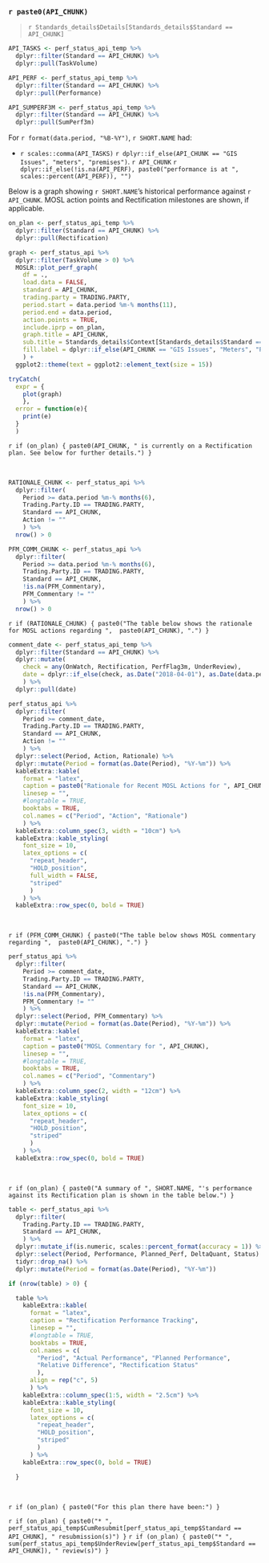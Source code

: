 
### `r paste0(API_CHUNK)`

> `r Standards_details$Details[Standards_details$Standard == API_CHUNK]`

```r

API_TASKS <- perf_status_api_temp %>%
  dplyr::filter(Standard == API_CHUNK) %>%
  dplyr::pull(TaskVolume)

API_PERF <- perf_status_api_temp %>%
  dplyr::filter(Standard == API_CHUNK) %>%
  dplyr::pull(Performance)

API_SUMPERF3M <- perf_status_api_temp %>%
  dplyr::filter(Standard == API_CHUNK) %>% 
  dplyr::pull(SumPerf3m)

```

For `r format(data.period, "%B-%Y")`, `r SHORT.NAME` had:

* `r scales::comma(API_TASKS)` `r dplyr::if_else(API_CHUNK == "GIS Issues", "meters", "premises")`.  `r API_CHUNK` `r dplyr::if_else(!is.na(API_PERF), paste0("performance is at ", scales::percent(API_PERF)), "")`

Below is a graph showing `r SHORT.NAME`'s historical performance against `r API_CHUNK`. MOSL action points and Rectification milestones are shown, if applicable. 

```r

on_plan <- perf_status_api_temp %>%
  dplyr::filter(Standard == API_CHUNK) %>%
  dplyr::pull(Rectification)

graph <- perf_status_api %>%
  dplyr::filter(TaskVolume > 0) %>%
  MOSLR::plot_perf_graph(
    df = ., 
    load.data = FALSE,
    standard = API_CHUNK,
    trading.party = TRADING.PARTY,
    period.start = data.period %m-% months(11),
    period.end = data.period, 
    action.points = TRUE,
    include.iprp = on_plan,
    graph.title = API_CHUNK,
    sub.title = Standards_details$Context[Standards_details$Standard == API_CHUNK],
    fill.label = dplyr::if_else(API_CHUNK == "GIS Issues", "Meters", "Premises")
    ) +
  ggplot2::theme(text = ggplot2::element_text(size = 15))

tryCatch(
  expr = {
    plot(graph)
    },
  error = function(e){
    print(e)
  }
  )

```

<!-- For `r API_CHUNK` there have been `r dplyr::if_else(is.na(API_SUMPERF3M), 0, API_SUMPERF3M)` performance flag(s) over the last 12 months. -->

`r if (on_plan) { paste0(API_CHUNK, " is currently on a Rectification plan. See below for further details.") }`

<br> 

```r

RATIONALE_CHUNK <- perf_status_api %>% 
  dplyr::filter(
    Period >= data.period %m-% months(6),
    Trading.Party.ID == TRADING.PARTY, 
    Standard == API_CHUNK, 
    Action != ""
    ) %>%
  nrow() > 0

PFM_COMM_CHUNK <- perf_status_api %>% 
  dplyr::filter(
    Period >= data.period %m-% months(6),
    Trading.Party.ID == TRADING.PARTY, 
    Standard == API_CHUNK, 
    !is.na(PFM_Commentary), 
    PFM_Commentary != ""
    ) %>%
  nrow() > 0

```

`r if (RATIONALE_CHUNK) { paste0("The table below shows the rationale for MOSL actions regarding ",  paste0(API_CHUNK), ".") }`

``` r

comment_date <- perf_status_api_temp %>%
  dplyr::filter(Standard == API_CHUNK) %>%
  dplyr::mutate(
    check = any(OnWatch, Rectification, PerfFlag3m, UnderReview),
    date = dplyr::if_else(check, as.Date("2018-04-01"), as.Date(data.period %m-% months(6)))
    ) %>%
  dplyr::pull(date)

perf_status_api %>%
  dplyr::filter(
    Period >= comment_date,
    Trading.Party.ID == TRADING.PARTY,
    Standard == API_CHUNK,
    Action != ""
    ) %>%
  dplyr::select(Period, Action, Rationale) %>%
  dplyr::mutate(Period = format(as.Date(Period), "%Y-%m")) %>%
  kableExtra::kable(
    format = "latex", 
    caption = paste0("Rationale for Recent MOSL Actions for ", API_CHUNK),
    linesep = "",
    #longtable = TRUE, 
    booktabs = TRUE,
    col.names = c("Period", "Action", "Rationale")
    ) %>%
  kableExtra::column_spec(3, width = "10cm") %>%
  kableExtra::kable_styling(
    font_size = 10,
    latex_options = c(
      "repeat_header",
      "HOLD_position",
      full_width = FALSE,
      "striped"
      )
    ) %>%
  kableExtra::row_spec(0, bold = TRUE)

```

<br> 

`r if (PFM_COMM_CHUNK) { paste0("The table below shows MOSL commentary regarding ",  paste0(API_CHUNK), ".") }`

``` r

perf_status_api %>%
  dplyr::filter(
    Period >= comment_date,
    Trading.Party.ID == TRADING.PARTY,
    Standard == API_CHUNK,
    !is.na(PFM_Commentary), 
    PFM_Commentary != ""
    ) %>%
  dplyr::select(Period, PFM_Commentary) %>%
  dplyr::mutate(Period = format(as.Date(Period), "%Y-%m")) %>%
  kableExtra::kable(
    format = "latex", 
    caption = paste0("MOSL Commentary for ", API_CHUNK),
    linesep = "",
    #longtable = TRUE, 
    booktabs = TRUE,
    col.names = c("Period", "Commentary")
    ) %>%
  kableExtra::column_spec(2, width = "12cm") %>%
  kableExtra::kable_styling(
    font_size = 10,
    latex_options = c(
      "repeat_header",
      "HOLD_position",
      "striped"
      )
    ) %>%
  kableExtra::row_spec(0, bold = TRUE)

```

<br> 

`r if (on_plan) { paste0("A summary of ", SHORT.NAME, "'s performance against its Rectification plan is shown in the table below.") }`

``` r

table <- perf_status_api %>%
  dplyr::filter(
    Trading.Party.ID == TRADING.PARTY,
    Standard == API_CHUNK,
    ) %>%
  dplyr::mutate_if(is.numeric, scales::percent_format(accuracy = 1)) %>%
  dplyr::select(Period, Performance, Planned_Perf, DeltaQuant, Status) %>%
  tidyr::drop_na() %>%
  dplyr::mutate(Period = format(as.Date(Period), "%Y-%m"))

if (nrow(table) > 0) {

  table %>%
    kableExtra::kable(
      format = "latex", 
      caption = "Rectification Performance Tracking",
      linesep = "",
      #longtable = TRUE, 
      booktabs = TRUE,
      col.names = c(
        "Period", "Actual Performance", "Planned Performance", 
        "Relative Difference", "Rectification Status"
        ),
      align = rep("c", 5)
      ) %>%
    kableExtra::column_spec(1:5, width = "2.5cm") %>%
    kableExtra::kable_styling(
      font_size = 10,
      latex_options = c(
        "repeat_header",
        "HOLD_position",
        "striped"
        )
      ) %>%
    kableExtra::row_spec(0, bold = TRUE)

  }

```

<br> 

`r if (on_plan) { paste0("For this plan there have been:") }`

`r if (on_plan) { paste0("* ",  perf_status_api_temp$CumResubmit[perf_status_api_temp$Standard == API_CHUNK], " resubmission(s)") }`
`r if (on_plan) { paste0("* ",  sum(perf_status_api_temp$UnderReview[perf_status_api_temp$Standard == API_CHUNK]), " review(s)") }`
